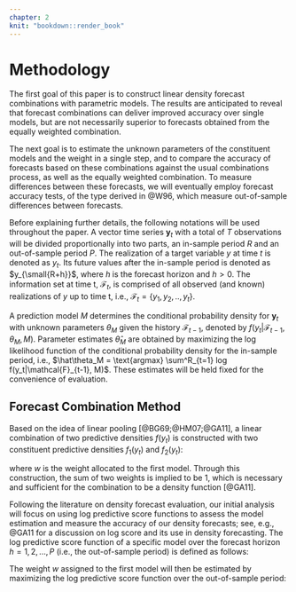 ```yaml
---
chapter: 2
knit: "bookdown::render_book"
---
```


# Methodology

The first goal of this paper is to construct linear density forecast combinations with parametric models. The results are anticipated to reveal that forecast combinations can deliver improved accuracy over single models, but are not necessarily superior to forecasts obtained from the equally weighted combination.

The next goal is to estimate the unknown parameters of the constituent models and the weight in a single step, and to compare the accuracy of forecasts based on these combinations against the usual combinations process, as well as the equally weighted combination. To measure differences between these forecasts, we will eventually employ forecast accuracy tests, of the type derived in @W96, which measure out-of-sample differences between forecasts.


Before explaining further details, the following notations will be used throughout the paper. A vector time series $\textbf{y}_t$ with a total of $T$ observations will be divided proportionally into two parts, an in-sample period $R$ and an out-of-sample period $P$. The realization of a target variable $y$ at time $t$ is denoted as $y_{t}$. Its future values after the in-sample period is denoted as $y_{\small{R+h}}$, where $h$ is the forecast horizon and $h>0$. The information set at time t, $\mathcal{F}_t$, is comprised of all observed (and known) realizations of $y$ up to time t, i.e., $\mathcal{F}_t = \{y_1, y_2, .., y_t\}$. 



A prediction model $M$ determines the conditional probability density for $\textbf{y}_t$ with unknown parameters $\theta_M$ given the history $\mathcal{F}_{t-1}$, denoted by $f(y_t|\mathcal{F}_{t-1}, \theta_M, M)$. Parameter estimates $\hat\theta_M$ are obtained by maximizing the log likelihood function of the conditional probability density for the in-sample period, i.e., $\hat\theta_M = \text{argmax} \sum^R_{t=1} log f(y_t|\mathcal{F}_{t-1}, M)$. These estimates will be held fixed for the convenience of evaluation.


## Forecast Combination Method

Based on the idea of linear pooling [@BG69;@HM07;@GA11], a linear combination of two predictive densities $f(y_t)$ is constructed with two constituent predictive densities $f_1(y_t)$ and $f_2(y_t)$:

\begin{equation}
f(y_t) = wf_1(y_t) + (1-w)f_2(y_t)
\end{equation}  

where $w$ is the weight allocated to the first model. Through this construction, the sum of two weights is implied to be 1, which is necessary and sufficient for the combination to be a density function [@GA11].

Following the literature on density forecast evaluation, our initial analysis will focus on using log predictive score functions to assess the model estimation and measure the accuracy of our density forecasts; see, e.g., @GA11 for a discussion on log score and its use in density forecasting. The log predictive score function of a specific model over the forecast horizon $h=1,2,...,P$ (i.e., the out-of-sample period) is defined as follows:

\begin{equation}
LS = \sum^P_{h=1} logf(y_{\small{R+h}}| \mathcal{F}_{\small{R+h-1}}, \theta_M, M)
\end{equation}


The weight $w$ assigned to the first model will then be estimated by maximizing the log predictive score function over the out-of-sample period:

\begin{equation}
\sum^P_{h=1}log\Big[wf_1(y_{\small{R+h}}|\mathcal{F}_{\small{R+h-1}}, \theta_{M_1}, M_1) + (1-w)f_2(y_{\small{R+h}}|\mathcal{F}_{\small{R+h-1}}, \theta_{M_2}, M_2)\Big]
\end{equation}  








